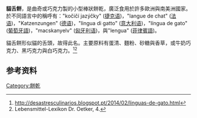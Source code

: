 {{noteTA
|G1=Food
|標題=zh-cn:蓝朵夏; zh-hk:貓舌餅; zh-tw:藍朵夏; zh-sg:蓝朵夏;
|1=zh-cn:蓝朵夏; zh-hk:貓舌餅; zh-tw:藍朵夏; zh-sg:蓝朵夏;
}}
{{Infobox food|name=Cat tongue|image=[[File:Katzenzungen_7441.jpg|250px]]|caption=牛奶巧克力製貓舌餅|type=餅乾|course=甜品|country=[[France|法國]]|main_ingredient=[[Chocolate|巧克力]]|variations=巧克力版與不含巧克力版}}
'''貓舌餅'''，是曲奇或巧克力製的小型棒狀餅乾，廣泛食用於許多歐洲與南美洲國家。於不同語言中的稱呼有："kočičí jazýčky" ([[捷克语|捷克语]])，"langue de chat" ([[法语|法语]])，"Katzenzungen" ([[德语|德语]])，"lingua di gatto" ([[意大利语|意大利语]])，"língua de gato" ([[葡萄牙語|葡萄牙語]])，"macskanyelv" ([[匈牙利语|匈牙利语]])，與"lengua" ([[菲律賓語|菲律賓語]])。

貓舌餅形似貓的舌頭，故得此名。主要原料有蛋清、麵粉、砂糖與香草，或牛奶巧克力、黑巧克力與白巧克力。<ref>http://desastresculinarios.blogspot.pt/2014/02/linguas-de-gato.html</ref><ref>Lebensmittel-Lexikon Dr. Oetker, 4. </ref>

== 参考资料 ==
<references />
[[Category:餅乾|Category:餅乾]]